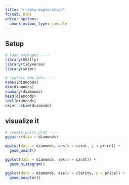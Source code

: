 ```yaml
---
title: "r-data-exploration"
format: html
editor_options: 
  chunk_output_type: console
---
```


## Setup
```r
# load packages ----
library(GGally)
library(tidyverse)
library(skimr)

# explore the data ----
names(diamonds)
dim(diamonds)
summary(diamonds)
head(diamonds)
tail(diamonds)
skimr::skim(diamonds)
```

## visualize it
```r
# create pairs plot ----
ggpairs(data = diamonds)

ggplot(data = diamonds, aes(x = carat, y = price)) +
  geom_point()

ggplot(data = diamonds, aes(x = carat)) +
  geom_histogram()

ggplot(data = diamonds, aes(x = clarity, y = price)) +
  geom_boxplot()
```

